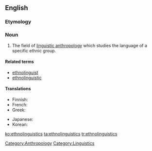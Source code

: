 ==English==

===Etymology===
{{prefix|ethno|linguistics}}

===Noun===
{{wikipedia}}
{{en-noun|-}}

# The field of [[linguistic anthropology]] which studies the language of a specific ethnic group.

====Related terms====
* [[ethnolinguist]]
* [[ethnolinguistic]]

====Translations====
{{trans-top|field of linguistic anthropology}}
* Finnish: {{t|fi|etnolingvistiikka}}
* French: {{t|fr|ethnolinguistique|f}}
* Greek: {{t-|el|εθνογλωσσολογία|f}}
{{trans-mid}}
* Japanese: {{t|ja|民族言語学|tr=minzokugengogaku|sc=Jpan}}
* Korean: {{t|ko|민족언어학|tr=minjogeoneohak|sc=Kore}}
{{trans-bottom}}

[[Category:Anthropology]]
[[Category:Linguistics]]

[[ko:ethnolinguistics]]
[[ta:ethnolinguistics]]
[[tr:ethnolinguistics]]